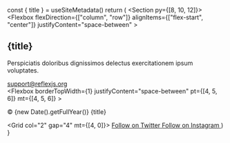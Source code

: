 
  const { title } = useSiteMetadata()
  return (
    <Section py={[8, 10, 12]}>
      <Container>
        <Flexbox
          flexDirection={["column", "row"]}
          alignItems={["flex-start", "center"]}
          justifyContent="space-between"
        >
          <Div maxW="300px">
            <H2 m="0" fontSize="xl|2xl|3xl">
              {title}
            </H2>
            <P fontSize="md">
              Perspiciatis doloribus dignissimos delectus exercitationem ipsum
              voluptates.
            </P>
            <A href="#" fontSize="md" color="text" lineHeight="none">
              <Icon name="mail" size="5" mr="2" />
              support@reflexjs.org
            </A>
          </Div>
          <NavMenu
            name="footer-example"
            dropdown={false}
            my="6|0"
            gap="4|10|18"
          />
        </Flexbox>
        <Flexbox
          borderTopWidth={1}
          justifyContent="space-between"
          pt={[4, 5, 6]}
          mt={[4, 5, 6]}
        >
          <P fontSize="sm" my="0">
            © {new Date().getFullYear()} {title}
          </P>
          <Grid col="2" gap="4" mt={[4, 0]}>
            <A href="#" color="text">
              <Icon name="twitter" size={5} />
              <VisuallyHidden>Follow on Twitter</VisuallyHidden>
            </A>
            <A href="#" color="text">
              <Icon name="instagram" size={5} />
              <VisuallyHidden>Follow on Instagram</VisuallyHidden>
            </A>
          </Grid>
        </Flexbox>
      </Container>
    </Section>
  )
}
